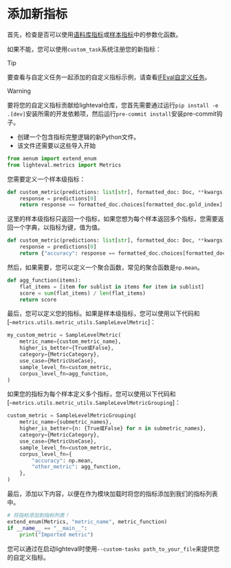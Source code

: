 # 添加新指标

首先，检查是否可以使用[语料库指标](package_reference/metrics#corpus-metrics)或[样本指标](package_reference/metrics#sample-metrics)中的参数化函数。

如果不能，您可以使用`custom_task`系统注册您的新指标：

> [!TIP]
> 要查看与自定义任务一起添加的自定义指标示例，请查看<a href="">IFEval自定义任务</a>。


> [!WARNING]
> 要将您的自定义指标贡献给lighteval仓库，您首先需要通过运行`pip install -e .[dev]`安装所需的开发依赖项，然后运行`pre-commit install`安装pre-commit钩子。


- 创建一个包含指标完整逻辑的新Python文件。
- 该文件还需要以这些导入开始

```python
from aenum import extend_enum
from lighteval.metrics import Metrics
```

您需要定义一个样本级指标：

```python
def custom_metric(predictions: list[str], formatted_doc: Doc, **kwargs) -> bool:
    response = predictions[0]
    return response == formatted_doc.choices[formatted_doc.gold_index]
```

这里的样本级指标只返回一个指标，如果您想为每个样本返回多个指标，您需要返回一个字典，以指标为键，值为值。

```python
def custom_metric(predictions: list[str], formatted_doc: Doc, **kwargs) -> dict:
    response = predictions[0]
    return {"accuracy": response == formatted_doc.choices[formatted_doc.gold_index], "other_metric": 0.5}
```

然后，如果需要，您可以定义一个聚合函数，常见的聚合函数是`np.mean`。

```python
def agg_function(items):
    flat_items = [item for sublist in items for item in sublist]
    score = sum(flat_items) / len(flat_items)
    return score
```

最后，您可以定义您的指标。如果是样本级指标，您可以使用以下代码和[`~metrics.utils.metric_utils.SampleLevelMetric`]：

```python
my_custom_metric = SampleLevelMetric(
    metric_name={custom_metric_name},
    higher_is_better={True或False},
    category={MetricCategory},
    use_case={MetricUseCase},
    sample_level_fn=custom_metric,
    corpus_level_fn=agg_function,
)
```

如果您的指标为每个样本定义多个指标，您可以使用以下代码和[`~metrics.utils.metric_utils.SampleLevelMetricGrouping`]：

```python
custom_metric = SampleLevelMetricGrouping(
    metric_name={submetric_names},
    higher_is_better={n: {True或False} for n in submetric_names},
    category={MetricCategory},
    use_case={MetricUseCase},
    sample_level_fn=custom_metric,
    corpus_level_fn={
        "accuracy": np.mean,
        "other_metric": agg_function,
    },
)
```

最后，添加以下内容，以便在作为模块加载时将您的指标添加到我们的指标列表中。

```python
# 将指标添加到指标列表！
extend_enum(Metrics, "metric_name", metric_function)
if __name__ == "__main__":
    print("Imported metric")
```

您可以通过在启动lighteval时使用`--custom-tasks path_to_your_file`来提供您的自定义指标。 